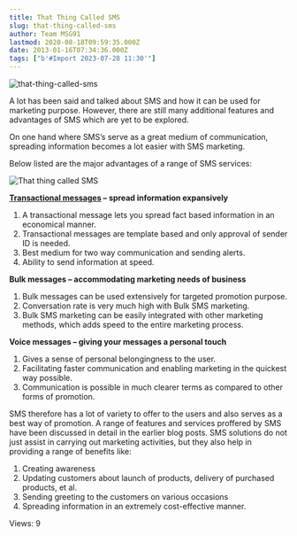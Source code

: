 ```yaml
---
title: That Thing Called SMS
slug: that-thing-called-sms
author: Team MSG91
lastmod: 2020-08-18T09:59:35.000Z
date: 2013-01-16T07:34:36.000Z
tags: ["b'#Import 2023-07-28 11:30'"]
---
```


![that-thing-called-sms](https://images-msg91.s3.ap-south-1.amazonaws.com/content/images/wordpress/2013/01/that-thing-called-sms.jpg)


A lot has been said and talked about SMS and how it can be used for marketing purpose. However, there are still many additional features and advantages of SMS which are yet to be explored.


On one hand where SMS’s serve as a great medium of communication, spreading information becomes a lot easier with SMS marketing.


Below listed are the major advantages of a range of SMS services:


![That thing called SMS](https://images-msg91.s3.ap-south-1.amazonaws.com/content/images/wordpress/2013/01/That-thing-called-SMS.jpg)


**[Transactional messages](https://msg91.com/guide/transactional-sms-as-a-means-of-promotion/) – spread information expansively**


1. A transactional message lets you spread fact based information in an economical manner.
2. Transactional messages are template based and only approval of sender ID is needed.
3. Best medium for two way communication and sending alerts.
4. Ability to send information at speed.


**Bulk messages – accommodating marketing needs of business**


1. Bulk messages can be used extensively for targeted promotion purpose.
2. Conversation rate is very much high with Bulk SMS marketing.
3. Bulk SMS marketing can be easily integrated with other marketing methods, which adds speed to the entire marketing process.


**Voice messages – giving your messages a personal touch**


1. Gives a sense of personal belongingness to the user.
2. Facilitating faster communication and enabling marketing in the quickest way possible.
3. Communication is possible in much clearer terms as compared to other forms of promotion.


SMS therefore has a lot of variety to offer to the users and also serves as a best way of promotion. A range of features and services proffered by SMS have been discussed in detail in the earlier blog posts. SMS solutions do not just assist in carrying out marketing activities, but they also help in providing a range of benefits like:


1. Creating awareness
2. Updating customers about launch of products, delivery of purchased products, et al.
3. Sending greeting to the customers on various occasions
4. Spreading information in an extremely cost-effective manner.



 Views: 9




